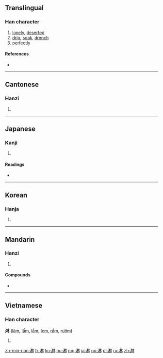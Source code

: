 ==Translingual==

===Han character===
{{Han char|rn=85|rad=水|as=08|sn=11|four=34190|canj=EDD}}

# [[lonely]], [[deserted]]
# [[drip]], [[soak]], [[drench]]
# [[perfectly]]

====References====
* {{Han ref|kx=0629.140|dkj=17626|dj=1031.080|hdz=31642.050|uh=6DCB|ud=28107|bh=B24F|bd=45647}}

----

==Cantonese==

===Hanzi===
{{yue-hanzi|jyut=|y=lam4}}

# {{defn|lang=yue|sort=水08}}

----

==Japanese==

===Kanji===
{{ja-kanji|grade=|rs=水08}}

# {{defn|lang=ja|sort=水08}}

====Readings====
* {{ja-readings|on=[[りん]] (rin)|kun=[[さびしい]] (sabishii)}}

----

==Korean==

===Hanja===
{{ko-hanja|hangeul=[[림]]>[[임]]|eumhun=|rv=rim>im|mr=rim>im|y=lim>im}}

# {{defn|lang=ko|sort=水08}}

----

==Mandarin==

===Hanzi===
{{cmn-hanzi|pin=[[lín]] ([[lin2]])|wg=lin<sup>2</sup>}}

# {{defn|lang=cmn|sort=水08}}

====Compounds====
* {{l|cmn|淋浴|tr=línyù}}

----

==Vietnamese==

===Han character===
'''淋''' ([[lâm]], [[lấm]], [[lầm]], [[lem]], [[rấm]], [[rướm]])

# {{defn|lang=vi}}

[[zh-min-nan:淋]]
[[fr:淋]]
[[ko:淋]]
[[hu:淋]]
[[mg:淋]]
[[ja:淋]]
[[no:淋]]
[[pl:淋]]
[[ru:淋]]
[[zh:淋]]